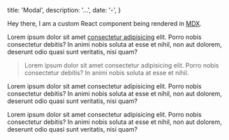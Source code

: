 
  title: 'Modal',
  description: '...',
  date: '-',
}


<Note emoji="👋">Hey there, I am a custom React component being rendered in [MDX](https://mdxjs.com/).</Note> 

Lorem ipsum dolor sit amet [consectetur adipisicing](/) elit. Porro nobis consectetur debitis? In animi nobis soluta at esse et nihil, non aut dolorem, deserunt odio quasi sunt veritatis, nisi quam?

> Lorem ipsum dolor sit amet consectetur adipisicing elit. Porro nobis consectetur debitis? In animi nobis soluta at esse et nihil.

Lorem ipsum dolor sit amet consectetur adipisicing elit. Porro nobis consectetur debitis? In animi nobis soluta at esse et nihil, non aut dolorem, deserunt odio quasi sunt veritatis, nisi quam?

Lorem ipsum dolor sit amet consectetur adipisicing elit. Porro nobis consectetur debitis? In animi nobis soluta at esse et nihil, non aut dolorem, deserunt odio quasi sunt veritatis, nisi quam?
